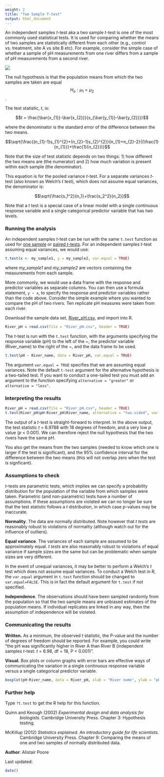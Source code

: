 ```yaml
---
weight: 2
title: "Two Sample T-test"
output: html_document
---
```


An independent samples *t*-test aka a two sample *t*-test is one of the most commonly used statistical tests. It is used for comparing whether the means of two samples are statistically different from each other (e.g., control vs. treatment, site A vs site B etc). For example, consider the simple case of whether a sample of pH measurements from one river differs from a sample of pH measurements from a second river.

![](Independent_samples_t_test_image.jpg)

The null hypothesis is that the population means from which the two samples are taken are equal $$H_o: \mu_1=\mu_2$$.

The test statistic, *t*, is:

$$t = \frac{\bar{x_{1}}-\bar{x_{2}}}{s_{\bar{y_{1}}-\bar{y_{2}}}}$$

where the denominator is the standard error of the difference between the two means.

$$\sqrt{\frac{(n_{1}-1)s_{1}^{2}+(n_{2}-1)s_{2}^{2}}{n_{1}+n_{2}-2}{(\frac{1}{n_{1}}}+\frac{1}{n_{2}})}$$

Note that the size of test statistic depends on two things: 1) how different the two means are (the numerator) and 2) how much variation is present within each sample (the denominator). 

This equation is for the pooled variance *t*-test. For a separate variances *t*-test (also known as Welch's *t* test), which does not assume equal variances, the denominator is:

$$\sqrt{\frac{s_1^2}{n_1}+\frac{s_2^2}{n_2}}$$


Note that a *t* test is a special case of a linear model with a single continuous response variable and a single categorical predictor variable that has two levels.
  

### Running the analysis
 
An independent samples *t*-test can be run with the same `t.test` function as used for [one sample](/../one-sample-t-test/) or [paired *t*-tests](/../paired-t-tests/). For an independent samples *t*-test assuming equal variances, we would use: 


```r
t.test(x <- my_sample1, y = my_sample2, var.equal = TRUE)
```

where *my_sample1* and *my_sample2* are vectors containing the measurements from each sample.

More commonly, we would use a data frame with the response and predictor variables as separate columns. You can then use a formula statement, `y ~ x`, to specify the response and predictor variables rather than the code above. Consider the simple example where you wanted to compare the pH of two rivers. Ten replicate pH measures were taken from each river.

Download the sample data set, [River_pH.csv](/datasets/River_pH.csv), and import into R.

```r
River_pH = read.csv(file = "River_pH.csv", header = TRUE)

```

The *t*-test is run with the `t.test` function, with the arguments specifying the response variable (pH) to the left of the ~, the predictor variable (River_name) to the right of the ~, and the data frame to be used.

```r
t.test(pH ~ River_name, data = River_pH, var.equal = TRUE)
```

The argument `var.equal = TRUE` specifies that we are assuming equal variances. Note the default `t-test` argument for the alternative hypothesis is a two-tailed test. If you want to conduct a one-tailed test you must add an argument to the function specifying `alternative = "greater"` or `alternative = "less"`.  
  

### Interpreting the results
 
```r
River_pH = read.csv(file = "River_pH.csv", header = TRUE)
t.test(River_pH$pH~River_pH$River_name, alternative = "two.sided", var.equal = TRUE)
```

The output of a *t*-test is straight-forward to interpret. In the above output, the test statistic *t* = 6.9788 with 18 degrees of freedom, and a very low *p* value (*p* < 0.001). We can therefore reject the null hypothesis that the two rivers have the same pH.

You also get the means from the two samples (needed to know which one is larger if the test is significant), and the 95% confidence interval for the difference between the two means (this will not overlap zero when the test is signficant).
  

### Assumptions to check       
 
*t*-tests are parametric tests, which implies we can specify a probability distribution for the population of the variable from which samples were taken. Parametric (and non-parametric) tests have a number of assumptions. If these assumptions are violated we can no longer be sure that the test statistic follows a *t* distribution, in which case *p*-values may be inaccurate.   

**Normality**. The data are normally distributed. Note however that *t tests* are reasonably robust to violations of normality (although watch out for the influence of outliers).  

**Equal variance**. The variances of each sample are assumed to be approximately equal. *t tests* are also reasonably robust to violations of equal variance if sample sizes are the same but can be problematic when sample sizes are very different.

In the event of unequal variances, it may be better to perform a Welch's *t* test which does not assume equal variances. To conduct a Welch test in R, the `var.equal` argument in `t.test` function should be changed to `var.equal=FALSE`. This is in fact the default argument for `t.test` if not specified. 

**Independence**. The observations should have been sampled randomly from the population so that the two sample means are unbiased estimates of the population means. If individual replicates are linked in any way, then the assumption of independence will be violated.
  

### Communicating the results
 
**Written.** As a minimum, the observed *t* statistic, the P-value and the number of degrees of freedom should be reported. For example, you could write "the pH was significantly higher in River A than River B (independent samples *t*-test: *t* = 6.98, df = 18, P < 0.001)". 

**Visual.** Box plots or column graphs with error bars are effective ways of communicating the variation in a single continuous response variable versus a single categorical predictor variable.

```r
boxplot(pH~River_name, data = River_pH, xlab = "River name", ylab = "pH")
```
  

### Further help
 
Type `?t.test` to get the R help for this function. 

<p style="margin-left:.5in;text-indent:-.5in">Quinn and Keough (2002) *Experimental design and data analysis for biologists*. Cambridge University Press. Chapter 3: Hypothesis testing.</p> 

<p style="margin-left:.5in;text-indent:-.5in">McKillup (2012) *Statistics explained. An introductory guide for life scientists.* Cambridge University Press. Chapter 9: Comparing the means of one and two samples of normally distributed data.</p>
  

**Author**: Alistair Poore
 
Last updated:
```r
date()
```
